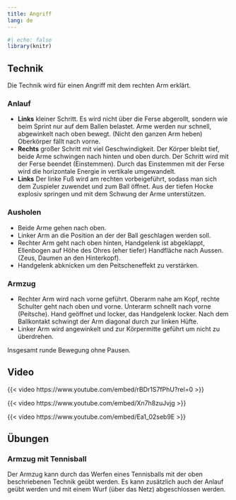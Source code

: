 ```yaml
---
title: Angriff
lang: de
---
```


```r
#| echo: false
library(knitr)
```

## Technik

Die Technik wird für einen Angriff mit dem rechten Arm erklärt.

### Anlauf

* **Links** kleiner Schritt. Es wird nicht über die Ferse abgerollt, sondern wie beim Sprint nur auf dem Ballen belastet. Arme werden nur schnell, abgewinkelt nach oben bewegt. (Nicht den ganzen Arm heben) Oberkörper fällt nach vorne.
* **Rechts** großer Schritt mit viel Geschwindigkeit. Der Körper bleibt tief, beide Arme schwingen nach hinten und oben durch. Der Schritt wird mit der Ferse beendet (Einstemmen). Durch das Einstemmen mit der Ferse wird die horizontale Energie in vertikale umgewandelt.
* **Links** Der linke Fuß wird am rechten vorbeigeführt, sodass man sich dem Zuspieler zuwendet und zum Ball öffnet. Aus der tiefen Hocke explosiv springen und mit dem Schwung der Arme unterstützen.

### Ausholen

* Beide Arme gehen nach oben. 
* Linker Arm an die Position an der der Ball geschlagen werden soll. 
* Rechter Arm geht nach oben hinten, Handgelenk ist abgeklappt, Ellenbogen auf Höhe des Ohres (eher tiefer) Handfläche nach Aussen. (Zeus, Daumen an den Hinterkopf). 
* Handgelenk abknicken um den Peitscheneffekt zu verstärken.

### Armzug

* Rechter Arm wird nach vorne geführt. Oberarm nahe am Kopf, rechte Schulter geht nach oben und vorne. Unterarm schnellt nach vorne (Peitsche). Hand geöffnet und locker, das Handgelenk locker. Nach dem Ballkontakt schwingt der Arm diagonal durch zur linken Hüfte.
* Linker Arm wird angewinkelt und zur Körpermitte geführt um nicht zu überdrehen.

Insgesamt runde Bewegung ohne Pausen.


## Video

{{< video https://www.youtube.com/embed/rBDr1S7fPhU?rel=0 >}}


{{< video https://www.youtube.com/embed/Xn7h8zuJvjg >}}



{{< video https://www.youtube.com/embed/Ea1_02seb9E >}}

## Übungen

### Armzug mit Tennisball

Der Armzug kann durch das Werfen eines Tennisballs mit der oben beschriebenen Technik geübt werden. Es kann zusätzlich auch der Anlauf geübt werden und mit einem Wurf (über das Netz) abgeschlossen werden.
